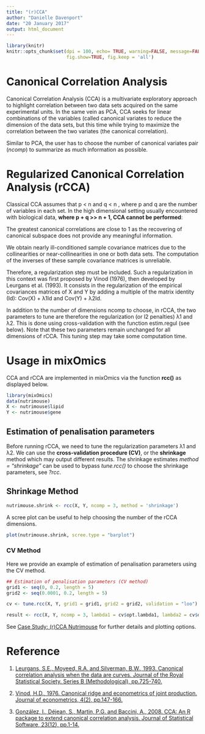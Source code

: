 ```yaml
---
title: "(r)CCA"
author: "Danielle Davenport"
date: "20 January 2017"
output: html_document
---
```

```r
library(knitr)
knitr::opts_chunk$set(dpi = 100, echo= TRUE, warning=FALSE, message=FALSE, #dev = 'jpeg',
                      fig.show=TRUE, fig.keep = 'all')
```

# Canonical Correlation Analysis

Canonical Correlation Analysis (CCA) is a multivariate exploratory approach to highlight correlation between two data sets acquired on the same experimental units. In the same vein as PCA, CCA seeks for linear combinations of the variables (called canonical variates to reduce the dimension of the data sets, but this time while trying to maximize the correlation between the two variates (the canonical correlation).

Similar to PCA, the user has to choose the number of canonical variates pair (*ncomp*) to summarize as much information as possible.

# Regularized Canonical Correlation Analysis (rCCA)

Classical CCA assumes that p < n and q < n , where p and q are the number of variables in each set. In the high dimensional setting usually encountered with biological data, **where p + q >> n + 1, CCA cannot be performed**:

The greatest canonical correlations are close to 1 as the recovering of canonical subspace does not provide any meaningful information.

We obtain nearly ill-conditioned sample covariance matrices due to the collinearities or near-collinearities in one or both data sets. The computation of the inverses of these sample covariance matrices is unreliable.

Therefore, a regularization step must be included. Such a regularization in this context was first proposed by Vinod (1976), then developed by Leurgans et al. (1993). It consists in the regularization of the empirical covariances matrices of X and Y by adding a multiple of the matrix identity (Id): Cov(X) + λ1Id and Cov(Y) + λ2Id.

In addition to the number of dimensions ncomp to choose, in rCCA, the two parameters to tune are therefore the regularization (or l2 penalties) λ1 and λ2. This is done using cross-validation with the function estim.regul (see below). Note that these two parameters remain unchanged for all dimensions of rCCA. This tuning step may take some computation time.


# Usage in mixOmics

CCA and rCCA are implemented in mixOmics via the function **rcc()** as displayed below.

```r
library(mixOmics)
data(nutrimouse)
X <- nutrimouse$lipid
Y <- nutrimouse$gene
```

## Estimation of penalisation parameters 

Before running rCCA, we need to tune the regularization parameters λ1 and λ2. We can use the **cross-validation procedure (CV)**, or the **shrinkage** method which may output different results. The shrinkage estimates *method = "shrinkage"* can be used to bypass *tune.rcc()* to choose the shrinkage parameters, see *?rcc*. 

## Shrinkage Method 

```r
nutrimouse.shrink <- rcc(X, Y, ncomp = 3, method = 'shrinkage')
```

A scree plot can be useful to help choosing the number of the rCCA dimensions. 

```r
plot(nutrimouse.shrink, scree.type = "barplot")
```

### CV Method

Here we provide an example of estimation of penalisation parameters using the CV method. 

```r
## Estimation of penalisation parameters (CV method)
grid1 <- seq(0, 0.2, length = 5) 
grid2 <- seq(0.0001, 0.2, length = 5)

cv <- tune.rcc(X, Y, grid1 = grid1, grid2 = grid2, validation = "loo")
```

```r
result <- rcc(X, Y, ncomp = 3, lambda1 = cv$opt.lambda1, lambda2 = cv$opt.lambda2)
```

See [Case Study: (r)CCA Nutrimouse](http://mixomics.org/case-studies/188-2/) for further details and plotting options. 

# Reference 

1. [Leurgans, S.E., Moyeed, R.A. and Silverman, B.W., 1993. Canonical correlation analysis when the data are curves. Journal of the Royal Statistical Society. Series B (Methodological), pp.725-740.](http://www.jstor.org/stable/2345883)

2. [Vinod, H.D., 1976. Canonical ridge and econometrics of joint production. Journal of econometrics, 4(2), pp.147-166.]()

3. [González, I., Déjean, S., Martin, P.G. and Baccini, A., 2008. CCA: An R package to extend canonical correlation analysis. Journal of Statistical Software, 23(12), pp.1-14.](https://core.ac.uk/download/pdf/6303071.pdf)


